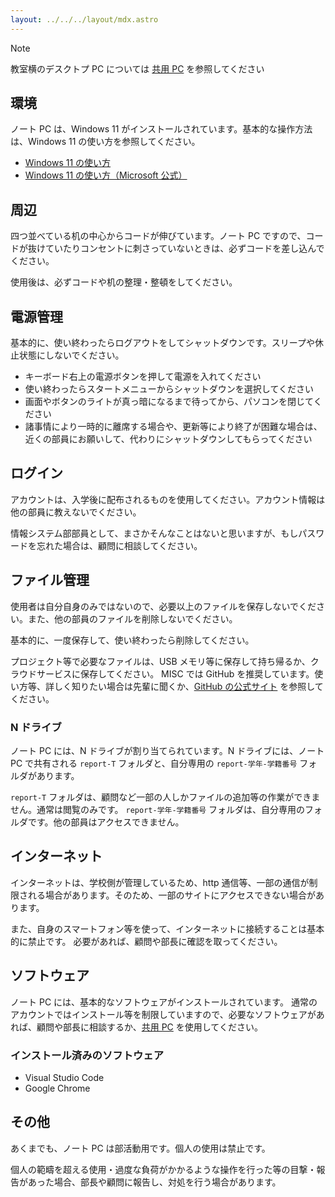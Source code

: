 ```yaml
---
layout: ../../../layout/mdx.astro
---
```


> [!NOTE]
> 教室横のデスクトプ PC については [共用 PC](./common-pc) を参照してください

## 環境

ノート PC は、Windows 11 がインストールされています。基本的な操作方法は、Windows 11 の使い方を参照してください。

- [Windows 11 の使い方](https://www.microsoft.com/ja-jp/windows/windows-11)
- [Windows 11 の使い方（Microsoft 公式）](https://support.microsoft.com/ja-jp/windows/windows-11-help)

## 周辺

四つ並べている机の中心からコードが伸びています。ノート PC ですので、コードが抜けていたりコンセントに刺さっていないときは、必ずコードを差し込んでください。

使用後は、必ずコードや机の整理・整頓をしてください。

## 電源管理

基本的に、使い終わったらログアウトをしてシャットダウンです。スリープや休止状態にしないでください。

- キーボード右上の電源ボタンを押して電源を入れてください
- 使い終わったらスタートメニューからシャットダウンを選択してください
- 画面やボタンのライトが真っ暗になるまで待ってから、パソコンを閉じてください
- 諸事情により一時的に離席する場合や、更新等により終了が困難な場合は、近くの部員にお願いして、代わりにシャットダウンしてもらってください

## ログイン

アカウントは、入学後に配布されるものを使用してください。アカウント情報は他の部員に教えないでください。

情報システム部部員として、まさかそんなことはないと思いますが、もしパスワードを忘れた場合は、顧問に相談してください。

## ファイル管理

使用者は自分自身のみではないので、必要以上のファイルを保存しないでください。また、他の部員のファイルを削除しないでください。

基本的に、一度保存して、使い終わったら削除してください。

プロジェクト等で必要なファイルは、USB メモリ等に保存して持ち帰るか、クラウドサービスに保存してください。
MISC では GitHub を推奨しています。使い方等、詳しく知りたい場合は先輩に聞くか、[GitHub の公式サイト](https://github.com/) を参照してください。

### N ドライブ

ノート PC には、N ドライブが割り当てられています。N ドライブには、ノート PC で共有される `report-T` フォルダと、自分専用の `report-学年-学籍番号` フォルダがあります。

`report-T` フォルダは、顧問など一部の人しかファイルの追加等の作業ができません。通常は閲覧のみです。 `report-学年-学籍番号` フォルダは、自分専用のフォルダです。他の部員はアクセスできません。

## インターネット

インターネットは、学校側が管理しているため、http 通信等、一部の通信が制限される場合があります。そのため、一部のサイトにアクセスできない場合があります。

また、自身のスマートフォン等を使って、インターネットに接続することは基本的に禁止です。
必要があれば、顧問や部長に確認を取ってください。

## ソフトウェア

ノート PC には、基本的なソフトウェアがインストールされています。
通常のアカウントではインストール等を制限していますので、必要なソフトウェアがあれば、顧問や部長に相談するか、[共用 PC](./common-pc) を使用してください。

### インストール済みのソフトウェア

- Visual Studio Code
- Google Chrome

## その他

あくまでも、ノート PC は部活動用です。個人の使用は禁止です。

個人の範疇を超える使用・過度な負荷がかかるような操作を行った等の目撃・報告があった場合、部長や顧問に報告し、対処を行う場合があります。
